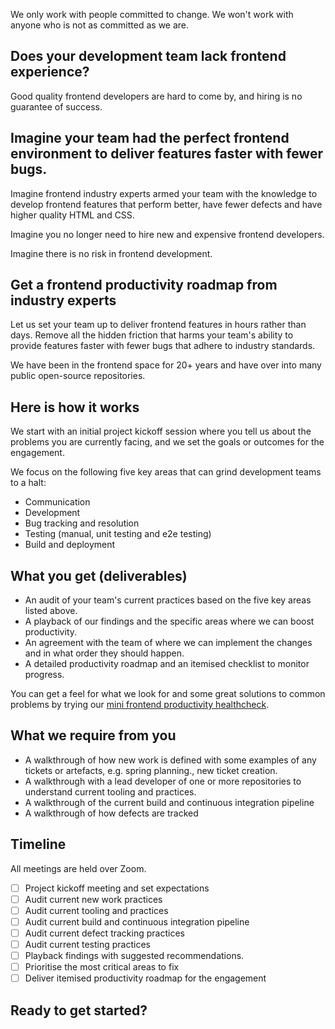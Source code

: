 
<Alert type="warning">We only work with people committed to change.  We won't work with anyone who is not as committed as we are.</Alert> 
## Does your development team lack frontend experience?
Good quality frontend developers are hard to come by, and hiring is no guarantee of success.

## Imagine your team had the perfect frontend environment to deliver features faster with fewer bugs. 
Imagine frontend industry experts armed your team with the knowledge to develop frontend features that perform better, have fewer defects and have higher quality HTML and CSS.

Imagine you no longer need to hire new and expensive frontend developers.

Imagine there is no risk in frontend development.


## Get a frontend productivity roadmap from industry experts
Let us set your team up to deliver frontend features in hours rather than days.  Remove all the hidden friction that harms your team's ability to provide features faster with fewer bugs that adhere to industry standards.

We have been in the frontend space for 20+ years and have over <MyPullRequests /> into many public open-source repositories.

## Here is how it works
We start with an initial project kickoff session where you tell us about the problems you are currently facing, and we set the goals or outcomes for the engagement.

We focus on the following five key areas that can grind development teams to a halt:

- Communication
- Development
- Bug tracking and resolution
- Testing (manual, unit testing and e2e testing)
- Build and deployment

## What you get (deliverables)
- An audit of your team's current practices based on the five key areas listed above.
- A playback of our findings and the specific areas where we can boost productivity.
- An agreement with the team of where we can implement the changes and in what order they should happen.
- A detailed productivity roadmap and an itemised checklist to monitor progress.  

You can get a feel for what we look for and some great solutions to common problems by trying our [mini frontend productivity healthcheck](/productivity-test/1).

## What we require from you
- A walkthrough of how new work is defined with some examples of any tickets or artefacts, e.g. spring planning., new ticket creation.
- A walkthrough with a lead developer of one or more repositories to understand current tooling and practices.
- A walkthrough of the current build and continuous integration pipeline
- A walkthrough of how defects are tracked 

## Timeline
All meetings are held over Zoom.
- [ ] Project kickoff meeting and set expectations
- [ ] Audit current new work practices
- [ ] Audit current tooling and practices
- [ ] Audit current build and continuous integration pipeline
- [ ] Audit current defect tracking practices
- [ ] Audit current testing practices
- [ ] Playback findings with suggested recommendations.
- [ ] Prioritise the most critical areas to fix
- [ ] Deliver itemised productivity roadmap for the engagement

## Ready to get started?
<HealthcheckLink />